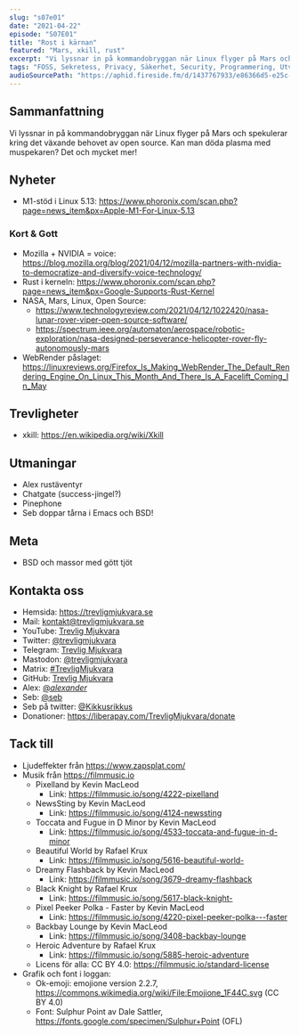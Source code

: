```yaml
---
slug: "s07e01"
date: "2021-04-22"
episode: "S07E01"
title: "Rost i kärnan"
featured: "Mars, xkill, rust"
excerpt: "Vi lyssnar in på kommandobryggan när Linux flyger på Mars och spekulerar kring det växande behovet av open source. Kan man döda plasma med muspekaren? Det och mycket mer!"
tags: "FOSS, Sekretess, Privacy, Säkerhet, Security, Programmering, Utveckling, Mjukvara, PinePhone, Technology, Linux, Open Source, NASA, Ingenuity, VIPER, JPL, Rust, WebRender, Mozilla, Common Voice, NVIDIA, M1, Apple, xkill, Matterbridge, BSD"
audioSourcePath: "https://aphid.fireside.fm/d/1437767933/e86366d5-e25c-4aab-9a13-33b7144ac160/93d1acea-c1fa-4cf4-8d2d-b07d9bad648e.mp3"
---
```


## Sammanfattning

Vi lyssnar in på kommandobryggan när Linux flyger på Mars och spekulerar kring det växande behovet av open source. Kan man döda plasma med muspekaren? Det och mycket mer!

## Nyheter

- M1-stöd i Linux 5.13: https://www.phoronix.com/scan.php?page=news_item&px=Apple-M1-For-Linux-5.13

### Kort & Gott

- Mozilla + NVIDIA = voice: https://blog.mozilla.org/blog/2021/04/12/mozilla-partners-with-nvidia-to-democratize-and-diversify-voice-technology/
- Rust i kerneln: https://www.phoronix.com/scan.php?page=news_item&px=Google-Supports-Rust-Kernel
- NASA, Mars, Linux, Open Source:
  - https://www.technologyreview.com/2021/04/12/1022420/nasa-lunar-rover-viper-open-source-software/
  - https://spectrum.ieee.org/automaton/aerospace/robotic-exploration/nasa-designed-perseverance-helicopter-rover-fly-autonomously-mars
- WebRender påslaget: https://linuxreviews.org/Firefox_Is_Making_WebRender_The_Default_Rendering_Engine_On_Linux_This_Month_And_There_Is_A_Facelift_Coming_In_May

## Trevligheter

- xkill: https://en.wikipedia.org/wiki/Xkill

## Utmaningar

- Alex rustäventyr
- Chatgate (success-jingel?)
- Pinephone
- Seb doppar tårna i Emacs och BSD!

## Meta

- BSD och massor med gött tjöt

## Kontakta oss

- Hemsida: https://trevligmjukvara.se
- Mail: kontakt@trevligmjukvara.se
- YouTube: [Trevlig Mjukvara](https://www.youtube.com/channel/UCRVmpkj-XM6UhUCjGiL3hhQ)
- Twitter: [@trevligmjukvara](https://twitter.com/trevligmjukvara)
- Telegram: [Trevlig Mjukvara](https://t.me/trevligmjukvara)
- Mastodon: [@trevligmjukvara](https://mastodon.linuxkompis.se/@trevligmjukvara)
- Matrix: [#TrevligMjukvara](https://matrix.to/#/%23TrevligMjukvara:matrix.org)
- GitHub: [Trevlig Mjukvara](https://github.com/trevligmjukvara)
- Alex: [@_alexander_](https://mastodon.online/@_alexander_)
- Seb: [@seb](https://social.gelotte.dev/@seb)
- Seb på twitter: [@Kikkusrikkus](https://twitter.com/Kikkusrikkus)
- Donationer: https://liberapay.com/TrevligMjukvara/donate

## Tack till

- Ljudeffekter från https://www.zapsplat.com/
- Musik från https://filmmusic.io
  - Pixelland by Kevin MacLeod
    - Link: https://filmmusic.io/song/4222-pixelland
  - NewsSting by Kevin MacLeod
    - Link: https://filmmusic.io/song/4124-newssting
  - Toccata and Fugue in D Minor by Kevin MacLeod
    - Link: https://filmmusic.io/song/4533-toccata-and-fugue-in-d-minor
  - Beautiful World by Rafael Krux
    - Link: https://filmmusic.io/song/5616-beautiful-world-
  - Dreamy Flashback by Kevin MacLeod
    - Link: https://filmmusic.io/song/3679-dreamy-flashback
  - Black Knight by Rafael Krux
    - Link: https://filmmusic.io/song/5617-black-knight-
  - Pixel Peeker Polka - Faster by Kevin MacLeod
    - Link: https://filmmusic.io/song/4220-pixel-peeker-polka---faster
  - Backbay Lounge by Kevin MacLeod
    - Link: https://filmmusic.io/song/3408-backbay-lounge
  - Heroic Adventure by Rafael Krux
    - Link: https://filmmusic.io/song/5885-heroic-adventure
  - Licens för alla: CC BY 4.0: https://filmmusic.io/standard-license
- Grafik och font i loggan:
  - Ok-emoji: emojione version 2.2.7, https://commons.wikimedia.org/wiki/File:Emojione_1F44C.svg (CC BY 4.0)
  - Font: Sulphur Point av Dale Sattler, https://fonts.google.com/specimen/Sulphur+Point (OFL)
